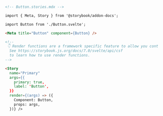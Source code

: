 ```md
<!-- Button.stories.mdx -->

import { Meta, Story } from '@storybook/addon-docs';

import Button from './Button.svelte';

<Meta title="Button" component={Button} />

<!--
 👇 Render functions are a framework specific feature to allow you control on how the component renders.
  See https://storybook.js.org/docs/7.0/svelte/api/csf
  to learn how to use render functions.
-->

<Story
  name="Primary"
  args={{
    primary: true,
    label: 'Button',
  }} 
  render={(args) => ({
    Component: Button,
    props: args,
  })} />
```